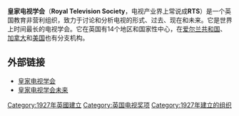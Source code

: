 {{Unreferenced|time=2022-03-30T07:45:49+00:00}}
{{Expand English|Royal Television Society}}
'''皇家电视学会'''（'''Royal Television Society'''，电视产业界上常说成'''RTS'''）是一个英国教育非营利组织，致力于讨论和分析电视的形式、过去、现在和未来。它是世界上时间最长的电视学会。它在英国有14个地区和国家性中心，在[[爱尔兰共和国|爱尔兰共和国]]、[[加拿大|加拿大]]和[[美国|美国]]也有分支机构。

==外部链接==
*[http://www.rts.org.uk 皇家电视学会] {{Wayback|url=http://www.rts.org.uk/ |date=20200903052126 }}
*[http://www.rtsfutures.org.uk 皇家电视学会未来] {{Wayback|url=http://www.rtsfutures.org.uk/ |date=20161019174956 }}

[[Category:1927年英國建立|Category:1927年英國建立]]
[[Category:英国电视奖项|Category:英国电视奖项]]
[[Category:1927年建立的组织|Category:1927年建立的组织]]

{{组织小作品}}